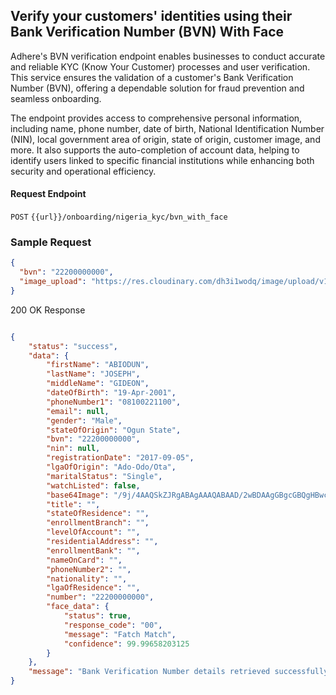 ## Verify your customers' identities using their Bank Verification Number (BVN) With Face

Adhere's BVN verification endpoint enables businesses to conduct accurate and reliable KYC (Know Your Customer) processes and user verification. This service ensures the validation of a customer's Bank Verification Number (BVN), offering a dependable solution for fraud prevention and seamless onboarding.

The endpoint provides access to comprehensive personal information, including name, phone number, date of birth, National Identification Number (NIN), local government area of origin, state of origin, customer image, and more. It also supports the auto-completion of account data, helping to identify users linked to specific financial institutions while enhancing both security and operational efficiency.

#### Request Endpoint

`POST` `{{url}}/onboarding/nigeria_kyc/bvn_with_face`


### Sample Request

```json
{
  "bvn": "22200000000",
  "image_upload": "https://res.cloudinary.com/dh3i1wodq/image/upload/v1675410981/profile.jpg"
}
```

200 OK Response

```json

{
    "status": "success",
    "data": {
        "firstName": "ABIODUN",
        "lastName": "JOSEPH",
        "middleName": "GIDEON",
        "dateOfBirth": "19-Apr-2001",
        "phoneNumber1": "08100221100",
        "email": null,
        "gender": "Male",
        "stateOfOrigin": "Ogun State",
        "bvn": "22200000000",
        "nin": null,
        "registrationDate": "2017-09-05",
        "lgaOfOrigin": "Ado-Odo/Ota",
        "maritalStatus": "Single",
        "watchListed": false,
        "base64Image": "/9j/4AAQSkZJRgABAgAAAQABAAD/2wBDAAgGBgcGBQgHBwcJCQgKDBQNDAsLDBkSEw8UHRofHh0aHBwgJC4nICIsIxwcKDcpLDAxNDQ0Hyc5PTgyPC4zNDL=",
        "title": "",
        "stateOfResidence": "",
        "enrollmentBranch": "",
        "levelOfAccount": "",
        "residentialAddress": "",
        "enrollmentBank": "",
        "nameOnCard": "",
        "phoneNumber2": "",
        "nationality": "",
        "lgaOfResidence": "",
        "number": "22200000000",
        "face_data": {
            "status": true,
            "response_code": "00",
            "message": "Fatch Match",
            "confidence": 99.99658203125
        }
    },
    "message": "Bank Verification Number details retrieved successfully"
}
```
